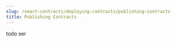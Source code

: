 ---
slug: /smart-contracts/deploying-contracts/publishing-contracts
title: Publishing Contracts
---

todo ser
